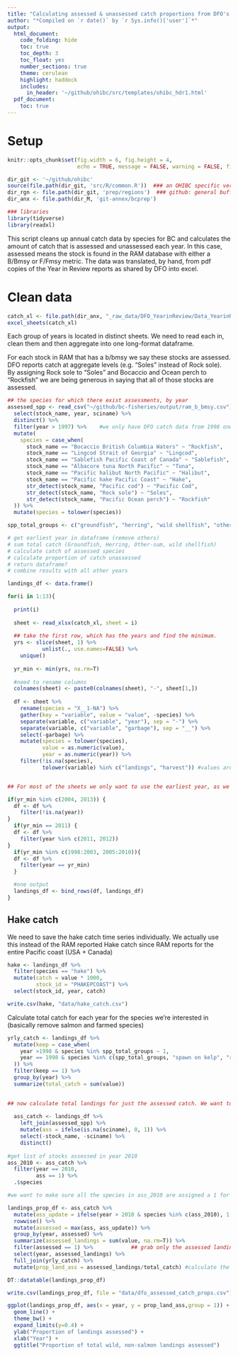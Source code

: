 ```yaml
---
title: "Calculating assessed & unassessed catch proportions from DFO's Year in Review reports"
author: "*Compiled on `r date()` by `r Sys.info()['user']`*"
output: 
  html_document:
    code_folding: hide
    toc: true
    toc_depth: 3
    toc_float: yes
    number_sections: true
    theme: cerulean
    highlight: haddock
    includes: 
      in_header: '~/github/ohibc/src/templates/ohibc_hdr1.html'
  pdf_document:
    toc: true
---
```


# Setup
``` r

knitr::opts_chunk$set(fig.width = 6, fig.height = 4,
                      echo = TRUE, message = FALSE, warning = FALSE, fig.path = 'figs/')

dir_git <- '~/github/ohibc'
source(file.path(dir_git, 'src/R/common.R'))  ### an OHIBC specific version of common.R
dir_rgn <- file.path(dir_git, 'prep/regions')  ### github: general buffer region shapefiles
dir_anx <- file.path(dir_M, 'git-annex/bcprep')

### libraries
library(tidyverse)
library(readxl)
```

This script cleans up annual catch data by species for BC and calculates the amount of catch that is assessed and unassessed each year. In this case, assessed means the stock is found in the RAM database with either a B/Bmsy or F/Fmsy metric. The data was translated, by hand, from pdf copies of the Year in Review reports as shared by DFO into excel. 

# Clean data

```r
catch_xl <- file.path(dir_anx, "_raw_data/DFO_YearinReview/Data_YearinReview_RAW.xlsx")
excel_sheets(catch_xl)
```

Each group of years is located in distinct sheets. We need to read each in, clean them and then aggregate into one long-format dataframe.

For each stock in RAM that has a b/bmsy we say these stocks are assessed. DFO reports catch at aggregate levels (e.g. "Soles" instead of Rock sole). By assigning Rock sole to "Soles" and Bocaccio and Ocean perch to "Rockfish" we are being generous in saying that all of those stocks are assessed.

```r

## the species for which there exist assessments, by year
assessed_spp <- read_csv("~/github/bc-fisheries/output/ram_b_bmsy.csv") %>%
  select(stock_name, year, sciname) %>%
  distinct() %>%
  filter(year > 1997) %>%    #we only have DFO catch data from 1998 onwards so no need to include the entire ram series here
  mutate(
    species = case_when(
      stock_name == "Bocaccio British Columbia Waters" ~ "Rockfish",
      stock_name == "Lingcod Strait of Georgia" ~ "Lingcod",
      stock_name == "Sablefish Pacific Coast of Canada" ~ "Sablefish",
      stock_name == "Albacore tuna North Pacific" ~ "Tuna",
      stock_name == "Pacific halibut North Pacific" ~ "Halibut",
      stock_name == "Pacific hake Pacific Coast" ~ "Hake",
      str_detect(stock_name, "Pacific cod") ~ "Pacific Cod",
      str_detect(stock_name, "Rock sole") ~ "Soles",
      str_detect(stock_name, "Pacific Ocean perch") ~ "Rockfish"
  )) %>%
  mutate(species = tolower(species))
```


```r

spp_total_groups <- c("groundfish", "herring", "wild shellfish", "other-sum")

# get earliest year in dataframe (remove others)
# sum total catch (Groundfish, Herring, Other-sum, wild shellfish)
# calculate catch of assessed species
# calculate proportion of catch unassessed
# return dataframe?
# combine results with all other years

landings_df <- data.frame()

for(i in 1:13){
  
  print(i)
  
  sheet <- read_xlsx(catch_xl, sheet = i) 
  
  ## take the first row, which has the years and find the minimum.
  yrs <- slice(sheet, 1) %>% 
           unlist(., use.names=FALSE) %>%
    unique() 
  
  yr_min <- min(yrs, na.rm=T)
  
  #need to rename columns
  colnames(sheet) <- paste0(colnames(sheet), "-", sheet[1,])
  
  df <- sheet %>%
    rename(species = "X__1-NA") %>%
    gather(key = "variable", value = "value", -species) %>% 
    separate(variable, c("variable", "year"), sep = "-") %>%
    separate(variable, c("variable", "garbage"), sep = "__") %>%
    select(-garbage) %>%
    mutate(species = tolower(species),
           value = as.numeric(value),
           year = as.numeric(year)) %>%
    filter(!is.na(species),
           tolower(variable) %in% c("landings", "harvest")) #values are in thousands of tons. since we're getting a prop we don't need to multiply by 1000 here. Different years have landings or harvest as column names


## For most of the sheets we only want to use the earliest year, as we have more trust in these being true values given the time lag toupdate them. But there are some years where no report was created, including 2007, 2008, and 2014. We need to make some exceptions in filtering out these data years.

if(yr_min %in% c(2004, 2013)) {
  df <- df %>%
    filter(!is.na(year))
}
  if(yr_min == 2011) {
  df <- df %>%
    filter(year %in% c(2011, 2012))
}
  if(yr_min %in% c(1998:2003, 2005:2010)){
  df <- df %>%
    filter(year == yr_min)
  }

  #one output
  landings_df <- bind_rows(df, landings_df)
}
```

## Hake catch

We need to save the hake catch time series individually. We actually use this instead of the RAM reported Hake catch since RAM reports for the entire Pacific coast (USA + Canada)

```r
hake <- landings_df %>%
  filter(species == "hake") %>%
  mutate(catch = value * 1000,
         stock_id = "PHAKEPCOAST") %>%
  select(stock_id, year, catch)

write.csv(hake, "data/hake_catch.csv")

```

Calculate total catch for each year for the species we're interested in (basically remove salmon and farmed species)
```r
yrly_catch <- landings_df %>%
  mutate(keep = case_when(
    year >1998 & species %in% spp_total_groups ~ 1,
    year == 1998 & species %in% c(spp_total_groups, "spawn on kelp", "roe herring", "food and bait") ~ 1  # for the first year of data, DFO does not aggregate herring landings so we need to use the landings listed for Spawn on Kelp, Roe, and Food and Bait.
  )) %>%
  filter(keep == 1) %>%
  group_by(year) %>%
  summarize(total_catch = sum(value))
  

## now calculate total landings for just the assessed catch. We want to assume that any stocks with assessments in 2010 are also assessed through 2015. Even though this isn't reported, there is likely a lag in assessment time. We also need to remove all salmon and farmed sp
  
  ass_catch <- landings_df %>%
    left_join(assessed_spp) %>%
    mutate(ass = ifelse(is.na(sciname), 0, 1)) %>%
    select(-stock_name, -sciname) %>% 
    distinct()
  
#get list of stocks assessed in year 2010
ass_2010 <- ass_catch %>%
  filter(year == 2010,
         ass == 1) %>%
  .$species

#we want to make sure all the species in ass_2010 are assigned a 1 for ass (assessed) from 2011-onwards

landings_prop_df <- ass_catch %>%
  mutate(ass_update = ifelse(year > 2010 & species %in% c(ass_2010), 1, 0)) %>%
  rowwise() %>%
  mutate(assessed = max(ass, ass_update)) %>%
  group_by(year, assessed) %>%
  summarize(assessed_landings = sum(value, na.rm=T)) %>%
  filter(assessed == 1) %>%            ## grab only the assessed landings data
  select(year, assessed_landings) %>% 
  full_join(yrly_catch) %>%
  mutate(prop_land_ass = assessed_landings/total_catch) #calculate the total proportion of landings that is assessed

DT::datatable(landings_prop_df)

write.csv(landings_prop_df, file = "data/dfo_assessed_catch_props.csv")

ggplot(landings_prop_df, aes(x = year, y = prop_land_ass,group = 1)) + 
  geom_line() + 
  theme_bw() + 
  expand_limits(y=0.4) + 
  ylab("Proportion of landings assessed") +
  xlab("Year") +
  ggtitle("Proportion of total wild, non-salmon landings assessed")
```




